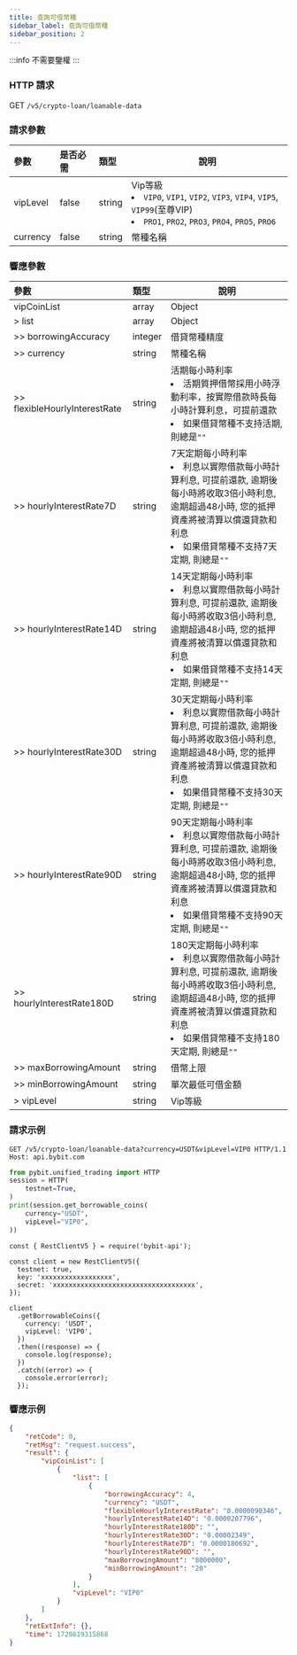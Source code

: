 ```yaml
---
title: 查詢可借幣種
sidebar_label: 查詢可借幣種
sidebar_position: 2
---
```

:::info
不需要鑒權
:::

### HTTP 請求
GET `/v5/crypto-loan/loanable-data`

### 請求參數
| 參數 | 是否必需 | 類型 | 說明|
|:----- |:-------|:-----|------ |
|vipLevel|false|string|Vip等級 <li>`VIP0`, `VIP1`, `VIP2`, `VIP3`, `VIP4`, `VIP5`, `VIP99`(至尊VIP)</li><li>`PRO1`, `PRO2`, `PRO3`, `PRO4`, `PRO5`, `PRO6`</li>|
|currency|false|string|幣種名稱|

### 響應參數
| 參數 | 類型 | 說明|
|:----- |:-----|----- |
|vipCoinList|array|Object|
|> list|array |Object |
|>> borrowingAccuracy|integer |借貸幣種精度|
|>> currency|string |幣種名稱|
|>> flexibleHourlyInterestRate|string |活期每小時利率<li>活期質押借幣採用小時浮動利率，按實際借款時長每小時計算利息，可提前還款</li><li>如果借貸幣種不支持活期, 則總是`""`</li>|
|>> hourlyInterestRate7D|string |7天定期每小時利率<li>利息以實際借款每小時計算利息, 可提前還款, 逾期後每小時將收取3倍小時利息, 逾期超過48小時, 您的抵押資產將被清算以償還貸款和利息</li><li>如果借貸幣種不支持7天定期, 則總是`""`</li>|
|>> hourlyInterestRate14D|string |14天定期每小時利率<li>利息以實際借款每小時計算利息, 可提前還款, 逾期後每小時將收取3倍小時利息, 逾期超過48小時, 您的抵押資產將被清算以償還貸款和利息</li><li>如果借貸幣種不支持14天定期, 則總是`""`</li>|
|>> hourlyInterestRate30D|string |30天定期每小時利率<li>利息以實際借款每小時計算利息, 可提前還款, 逾期後每小時將收取3倍小時利息, 逾期超過48小時, 您的抵押資產將被清算以償還貸款和利息</li><li>如果借貸幣種不支持30天定期, 則總是`""`</li>|
|>> hourlyInterestRate90D|string |90天定期每小時利率<li>利息以實際借款每小時計算利息, 可提前還款, 逾期後每小時將收取3倍小時利息, 逾期超過48小時, 您的抵押資產將被清算以償還貸款和利息</li><li>如果借貸幣種不支持90天定期, 則總是`""`</li>|
|>> hourlyInterestRate180D|string |180天定期每小時利率<li>利息以實際借款每小時計算利息, 可提前還款, 逾期後每小時將收取3倍小時利息, 逾期超過48小時, 您的抵押資產將被清算以償還貸款和利息</li><li>如果借貸幣種不支持180天定期, 則總是`""`</li>|
|>> maxBorrowingAmount|string |借幣上限|
|>> minBorrowingAmount|string |單次最低可借金額|
|> vipLevel|string |Vip等級 |

### 請求示例

<Tabs groupId="programming-languages">
<TabItem value="http" label="HTTP">

```http
GET /v5/crypto-loan/loanable-data?currency=USDT&vipLevel=VIP0 HTTP/1.1
Host: api.bybit.com
```

</TabItem>
<TabItem value="python" label="Python">

```python
from pybit.unified_trading import HTTP
session = HTTP(
    testnet=True,
)
print(session.get_borrowable_coins(
    currency="USDT",
    vipLevel="VIP0",
))
```

</TabItem>

<TabItem value="Node" label="Node.js">

```n4js
const { RestClientV5 } = require('bybit-api');

const client = new RestClientV5({
  testnet: true,
  key: 'xxxxxxxxxxxxxxxxxx',
  secret: 'xxxxxxxxxxxxxxxxxxxxxxxxxxxxxxxxxxxx',
});

client
  .getBorrowableCoins({
    currency: 'USDT',
    vipLevel: 'VIP0',
  })
  .then((response) => {
    console.log(response);
  })
  .catch((error) => {
    console.error(error);
  });
```

</TabItem>
</Tabs>

### 響應示例

```json
{
    "retCode": 0,
    "retMsg": "request.success",
    "result": {
        "vipCoinList": [
            {
                "list": [
                    {
                        "borrowingAccuracy": 4,
                        "currency": "USDT",
                        "flexibleHourlyInterestRate": "0.0000090346",
                        "hourlyInterestRate14D": "0.0000207796",
                        "hourlyInterestRate180D": "",
                        "hourlyInterestRate30D": "0.00002349",
                        "hourlyInterestRate7D": "0.0000180692",
                        "hourlyInterestRate90D": "",
                        "maxBorrowingAmount": "8000000",
                        "minBorrowingAmount": "20"
                    }
                ],
                "vipLevel": "VIP0"
            }
        ]
    },
    "retExtInfo": {},
    "time": 1728619315868
}
```
